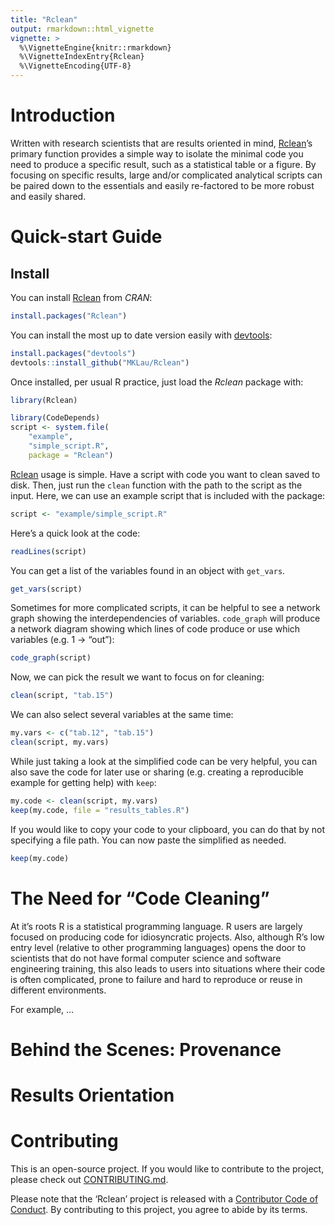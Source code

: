 ```yaml
---
title: "Rclean"
output: rmarkdown::html_vignette
vignette: >
  %\VignetteEngine{knitr::rmarkdown}
  %\VignetteIndexEntry{Rclean}
  %\VignetteEncoding{UTF-8}
---
```


<!-- \VignetteEngine{knitr::knitr} -->
<!-- https://bookdown.org/yihui/rmarkdown/r-package-vignette.html -->

# Introduction

Written with research scientists that are results oriented in mind,
[Rclean](https://cran.r-project.org/web/packages/Rclean/)'s primary
function provides a simple way to isolate the minimal code you need to
produce a specific result, such as a statistical table or a figure. By
focusing on specific results, large and/or complicated analytical
scripts can be paired down to the essentials and easily re-factored to
be more robust and easily shared.

# Quick-start Guide

## Install

You can install
[Rclean](https://cran.r-project.org/web/packages/Rclean/) from *CRAN*: 

```r
install.packages("Rclean")
```

You can install the most up to date version easily with
[devtools](https://github.com/hadley/devtools):

```r
install.packages("devtools")
devtools::install_github("MKLau/Rclean")
```

Once installed, per usual R practice, just load the *Rclean* package with:

```r
library(Rclean)
```

```r
library(CodeDepends)
script <- system.file(
    "example", 
    "simple_script.R", 
    package = "Rclean")

```

[Rclean](https://cran.r-project.org/web/packages/Rclean/) usage is
simple. Have a script with code you want to clean saved to disk. Then,
just run the `clean` function with the path to the script as the
input. Here, we can use an example script that is included with the
package:

```r
script <- "example/simple_script.R"

```

Here's a quick look at the code:


```r
readLines(script)

```

You can get a list of the variables found in an object with
`get_vars`. 

```r
get_vars(script)

```

Sometimes for more complicated scripts, it can be helpful to see a
 network graph showing the interdependencies of
 variables. `code_graph` will produce a network diagram showing which
 lines of code produce or use which variables (e.g. 1 -> "out"):

```r
code_graph(script)
```

Now, we can pick the result we want to focus on for cleaning:


```r
clean(script, "tab.15")
```

We can also select several variables at the same time:

```r
my.vars <- c("tab.12", "tab.15")
clean(script, my.vars)
```

While just taking a look at the simplified code can be very helpful,
you can also save the code for later use or sharing (e.g. creating a
reproducible example for getting help) with `keep`:

```r
my.code <- clean(script, my.vars)
keep(my.code, file = "results_tables.R")
```

If you would like to copy your code to your clipboard, you can do that
by not specifying a file path. You can now paste the simplified as needed.

```r
keep(my.code)
```

# The Need for "Code Cleaning"

At it's roots R is a statistical programming language. R users are
largely focused on producing code for idiosyncratic projects. Also,
although R's low entry level (relative to other programming languages)
opens the door to scientists that do not have formal computer science
and software engineering training, this also leads to users into
situations where their code is often complicated, prone to failure and
hard to reproduce or reuse in different environments.

For example, ...

# Behind the Scenes: Provenance


[\\]: # ### Provenance
[\\]: #     ## 1 Why?
[\\]: #     ## 2 What is it?
[\\]: #     ## 3 Prospective and retrospective
[\\]: #     ## 4 CodeDepends
[\\]: #     ## 5 Other projects: point to End-to-end/provClean

# Results Orientation

[\\]: # ### How variables are isolated
[\\]: #     ## 1 Single variable selection
[\\]: #     ## 2 How multiple variables are isolated
[\\]: # ### More complicated script example
[\\]: # ### Applied to Drake

# Contributing

This is an open-source project. If you would like to contribute to the
project, please check out [CONTRIBUTING.md](CONTRIBUTING.md).

Please note that the 'Rclean' project is released with a
[Contributor Code of Conduct](CODE_OF_CONDUCT.md).
By contributing to this project, you agree to abide by its terms.

